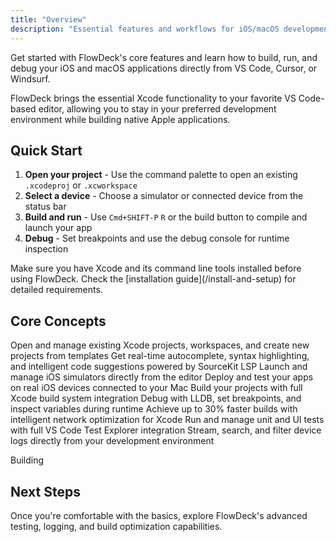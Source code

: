 ```yaml
---
title: "Overview"
description: "Essential features and workflows for iOS/macOS development in VS Code"
---
```


Get started with FlowDeck's core features and learn how to build, run, and debug your iOS and macOS applications directly from VS Code, Cursor, or Windsurf.

FlowDeck brings the essential Xcode functionality to your favorite VS Code-based editor, allowing you to stay in your preferred development environment while building native Apple applications.

## Quick Start

1. **Open your project** - Use the command palette to open an existing `.xcodeproj` or `.xcworkspace`
2. **Select a device** - Choose a simulator or connected device from the status bar
3. **Build and run** - Use `Cmd+SHIFT-P` `R` or the build button to compile and launch your app
4. **Debug** - Set breakpoints and use the debug console for runtime inspection

<Note>
  Make sure you have Xcode and its command line tools installed before using FlowDeck. Check the [installation guide](/install-and-setup) for detailed requirements.
</Note>

## Core Concepts

<CardGroup cols={2}>
  <Card title="Xcode Projects" icon="folder-tree" href="/features/xcode-projects">
    Open and manage existing Xcode projects, workspaces, and create new projects from templates
  </Card>
  <Card title="Code Intelligence" icon="code" href="/features/code-intelligence">
    Get real-time autocomplete, syntax highlighting, and intelligent code suggestions powered by SourceKit LSP
  </Card>
  <Card title="Simulators" icon="mobile-screen-button" href="/features/simulators">
    Launch and manage iOS simulators directly from the editor
  </Card>
  <Card title="Physical Devices" icon="mobile" href="/features/devices">
    Deploy and test your apps on real iOS devices connected to your Mac
  </Card>
  <Card title="Building" icon="hammer" href="/features/building">
    Build your projects with full Xcode build system integration
  </Card>
  <Card title="Debugging" icon="bug" href="/features/debugging">
    Debug with LLDB, set breakpoints, and inspect variables during runtime
  </Card>
  <Card title="Build Optimizer" icon="gauge-high" href="/features/build-optimizer">
    Achieve up to 30% faster builds with intelligent network optimization for Xcode
  </Card>
  <Card title="Test Manager" icon="flask" href="/features/testing">
    Run and manage unit and UI tests with full VS Code Test Explorer integration
  </Card>
  <Card title="OSLog Integration" icon="terminal" href="/features/logging">
    Stream, search, and filter device logs directly from your development environment
  </Card>
</CardGroup>

Building

## Next Steps

Once you're comfortable with the basics, explore FlowDeck's advanced testing, logging, and build optimization capabilities.